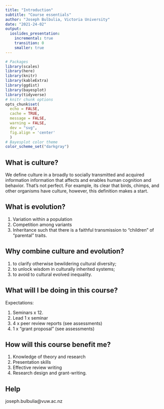 ```yaml
---
title: "Introduction"
subtitle: "Course essentials"
author: "Joseph Bulbulia, Victoria University"
date: "2021-24-02"
output: 
  ioslides_presentation:
    incremental: true
    transition: 0
    smaller: true
---
```


```r
# Packages
library(scales)
library(here)
library(knitr)
library(kableExtra)
library(ggdist)
library(bayesplot)
library(tidyverse)
# knitr chunk options
opts_chunk$set(
  echo = FALSE, 
  cache = TRUE,
  message = FALSE,
  warning = FALSE,
  dev = "svg",
  fig.align = 'center'
  )
# Bayesplot color theme
color_scheme_set("darkgray")
```


## What is culture?

We define culture in a broadly to socially transmitted and acquired information information that affects and enables human cognition and behavior. That's not perfect. For example, its clear that birds, chimps, and other organisms have culture, however, this definition makes a start. 

## What is evolution? 

  1. Variation within a population
  2. Competition among variants 
  3. Inheritance such that there is a faithful transmission to "children" of "parental" traits.
  

## Why combine culture and evolution? 


  1. to clarify otherwise bewildering cultural diversity;
  2. to unlock wisdom in culturally inherited systems;
  3. to  avoid to cultural evolved inequality.   

## What will I be doing in this course? 

Expectations:

  1. Seminars x 12.
  2. Lead 1 x seminar
  3. 4 x peer review reports (see assessments)
  4. 1 x "grant proposal"  (see assessments) 

## How will this course benefit me? 

  1. Knowledge of theory and research
  2. Presentation skills
  3. Effective review writing
  4. Research design and grant-writing.
  
## Help

joseph.bulbulia@vuw.ac.nz
